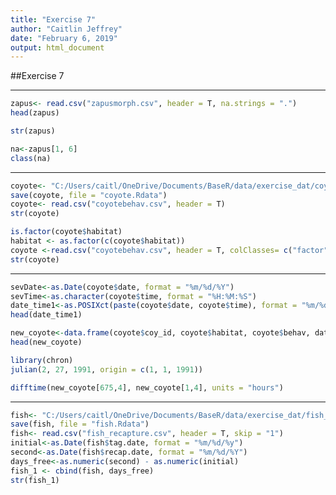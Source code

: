 ```yaml
---
title: "Exercise 7"
author: "Caitlin Jeffrey"
date: "February 6, 2019"
output: html_document
---
```


##Exercise 7

---

```r
zapus<- read.csv("zapusmorph.csv", header = T, na.strings = ".")
head(zapus)
```


```r
str(zapus)
```

```r
na<-zapus[1, 6]
class(na)
```


---

```r
coyote<- "C:/Users/caitl/OneDrive/Documents/BaseR/data/exercise_dat/coyotebehav.csv"
save(coyote, file = "coyote.Rdata")
coyote<- read.csv("coyotebehav.csv", header = T)
str(coyote)
```

```r
is.factor(coyote$habitat)
habitat <- as.factor(c(coyote$habitat))
coyote <-read.csv("coyotebehav.csv", header = T, colClasses= c("factor", "factor", "factor", "factor", "factor"))
str(coyote)
```

---

```r
sevDate<-as.Date(coyote$date, format = "%m/%d/%Y")
sevTime<-as.character(coyote$time, format = "%H:%M:%S")
date_time1<-as.POSIXct(paste(coyote$date, coyote$time), format = "%m/%d/%Y %H:%M:%S")
head(date_time1)
```

```r
new_coyote<-data.frame(coyote$coy_id, coyote$habitat, coyote$behav, date_time1)
head(new_coyote)
```

```r
library(chron)
julian(2, 27, 1991, origin = c(1, 1, 1991))
```

```r
difftime(new_coyote[675,4], new_coyote[1,4], units = "hours")
```

---


```r
fish<- "C:/Users/caitl/OneDrive/Documents/BaseR/data/exercise_dat/fish_recapture.csv"
save(fish, file = "fish.Rdata")
fish<- read.csv("fish_recapture.csv", header = T, skip = "1")
initial<-as.Date(fish$tag.date, format = "%m/%d/%y")
second<-as.Date(fish$recap.date, format = "%m/%d/%Y")
days_free<-as.numeric(second) - as.numeric(initial)
fish_1 <- cbind(fish, days_free)
str(fish_1)
```











